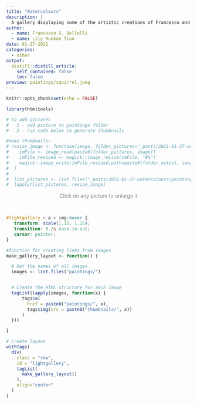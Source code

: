 ---
title: "Watercolours"
description: |
  A gallery displaying some of the artistic creations of Francesco and Lily
author:
  - name: Francesco S. Bellelli
  - name: Lily Runkun Tian
date: 01-27-2021
categories: 
  - other
output:
  distill::distill_article:
    self_contained: false
    toc: false
preview: paintings/squirrel.jpeg
---


```{r setup, include=FALSE}
knitr::opts_chunk$set(echo = FALSE)

library(htmltools)
```


```{r}
# to add pictures
#   1 - add picture to paintings folder
#   2 - run code below to generate thumbnails

#make thumbnails:
# resize_image <- function(image, folder_pictures="_posts/2021-01-27-watercolours/paintings/", folder_output="_posts/2021-01-27-watercolours/thumbnails/"){
#    imFile <- image_read(paste0(folder_pictures, image))
#    imFile_resized <- magick::image_resize(imFile, "8%")
#    magick::image_write(imFile_resized,path=paste0(folder_output, image))
#  }
#  
#  list_pictures <- list.files("_posts/2021-01-27-watercolours/paintings/")
#  lapply(list_pictures, resize_image)
```


<center><font color="grey">Click on any picture to enlarge it</center>
</font><br>


<head>

<link type="text/css" rel="stylesheet" href="https://cdnjs.cloudflare.com/ajax/libs/lightgallery/1.6.0/css/lightgallery.min.css" />
<script src="https://cdnjs.cloudflare.com/ajax/libs/lightgallery-js/1.4.1-beta.0/js/lightgallery.min.js"></script>

<!-- lightgallery plugins -->
<script src="https://cdnjs.cloudflare.com/ajax/libs/lg-fullscreen/1.2.1/lg-fullscreen.min.js"></script>
<script src="https://cdnjs.cloudflare.com/ajax/libs/lg-thumbnail/1.2.1/lg-thumbnail.min.js"></script>

</head>

```{css}
#lightgallery > a > img:hover {
   transform: scale(1.15, 1.15);
   transition: 0.2s ease-in-out;
   cursor: pointer;
}
```


```{r}
#function for creating links from images
make_gallery_layout <- function() {

  # Get the names of all images
  images <- list.files("paintings/")


  # Create the HTML structure for each image
  tagList(lapply(images, function(x) {
      tags$a(
        href = paste0("paintings/", x),
        tags$img(src = paste0("thumbnails/", x))
      )
  }))

}

# Create layout
withTags(
  div(
    class = "row",
    id = "lightgallery",
    tagList(
      make_gallery_layout()
    ),
    align="center"
  )
)

```

<script type="text/javascript">
    lightGallery(document.getElementById('lightgallery'));
</script>